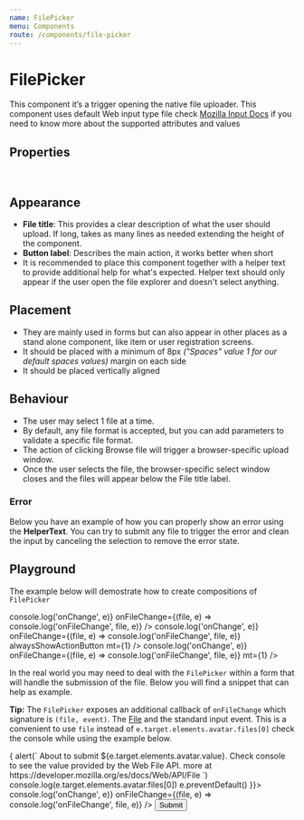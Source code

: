 ```yaml
---
name: FilePicker
menu: Components
route: /components/file-picker
---
```




# FilePicker

This component it’s a trigger opening the native file uploader.
This component uses default Web input type file check [Mozilla Input Docs](https://developer.mozilla.org/en-US/docs/Web/HTML/Element/input/file)
if you need to know more about the supported attributes and values

## Properties

<FilePickerPropsTable />
<br />
<StyledSystemLinks component="FilePicker" supportedProps={['margin']} />

## Appearance
- **File title**: This provides a clear description of what the user should upload. If long, takes as many lines as needed extending the height of the component.
- **Button label**: Describes the main action, it works better when short
- It is recommended to place this component together with a helper text to provide additional help for what's expected. Helper text should only appear if the user open the file explorer and doesn't select anything.

## Placement

- They are mainly used in forms but can also appear in other places as a stand alone component, like item or user registration screens.
- It should be placed with a minimum of 8px _("Spaces" value 1 for our default spaces values)_ margin on each side
- It should be placed vertically aligned

## Behaviour

- The user may select 1 file at a time.
- By default, any file format is accepted, but you can add parameters to validate a specific file format.
- The action of clicking Browse file will trigger a browser-specific upload window.
- Once the user selects the file, the browser-specific select window closes and the files will appear below the File title label.

### Error
Below you have an example of how you can properly show an error using the **HelperText**. You can try to submit any file to trigger the error
and clean the input by canceling the selection to remove the error state.

<ControlledErrorFilePicker />

## Playground
The example below will demostrate how to create compositions of `FilePicker`

<Playground>
  <Box maxWidth="100%" width="30rem" mx="auto" p={2}>
    <FilePicker
      accept="image/png, image/jpeg"
      buttonText="Browse files"
      label="A picture of you"
      name="avatar"
      onChange={(e) => console.log('onChange', e)}
      onFileChange={(file, e) => console.log('onFileChange', file, e)}
    />
    <FilePicker
      accept="image/png, image/jpeg"
      buttonText="Browse files"
      label="A logo you like"
      name="logo"
      onChange={(e) => console.log('onChange', e)}
      onFileChange={(file, e) => console.log('onFileChange', file, e)}
      alwaysShowActionButton
      mt={1}
    />
    <FilePicker
      accept="image/png, image/jpeg"
      buttonText="Browse files"
      label="This provides a clear description of what the user should upload. Can be multiline"
      name="logo"
      onChange={(e) => console.log('onChange', e)}
      onFileChange={(file, e) => console.log('onFileChange', file, e)}
      mt={1}
    />
  </Box>
</Playground>

In the real world you may need to deal with the `FilePicker` within a form that will handle the submission of the file. Below you will find a snippet
that can help as example.

**Tip:** The `FilePicker` exposes an additional callback of `onFileChange` which signature is `(file, event)`. The [File](https://developer.mozilla.org/es/docs/Web/API/File)
and the standard input event. This is a convenient to use `file` instead of `e.target.elements.avatar.files[0]` check the console while using the example below.

<Playground>
  <Box maxWidth="100%" width="30rem" mx="auto">
    <form onSubmit={(e) => {
      alert(`
        About to submit ${e.target.elements.avatar.value}.
        Check console to see the value provided by the Web File API.
        more at https://developer.mozilla.org/es/docs/Web/API/File
      `)
      console.log(e.target.elements.avatar.files[0])
      e.preventDefault()
    }}>
      <Box mb={2}>
        <FilePicker
          accept="image/png, image/jpeg"
          buttonText="Browse files"
          label="A picture of you"
          name="avatar"
          onChange={(e) => console.log('onChange', e)}
          onFileChange={(file, e) => console.log('onFileChange', file, e)}
        />
      </Box>
      <Button type="submit">Submit</Button>
    </form>
  </Box>
</Playground>
